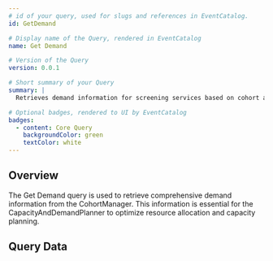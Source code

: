 ```yaml
---
# id of your query, used for slugs and references in EventCatalog.
id: GetDemand

# Display name of the Query, rendered in EventCatalog
name: Get Demand

# Version of the Query
version: 0.0.1

# Short summary of your Query
summary: |
  Retrieves demand information for screening services based on cohort analysis, including participant numbers, urgency levels, and geographical distribution.

# Optional badges, rendered to UI by EventCatalog
badges:
  - content: Core Query
    backgroundColor: green
    textColor: white
---
```


## Overview

The Get Demand query is used to retrieve comprehensive demand information from the CohortManager. This information is essential for the CapacityAndDemandPlanner to optimize resource allocation and capacity planning.

## Query Data

<Schema />
